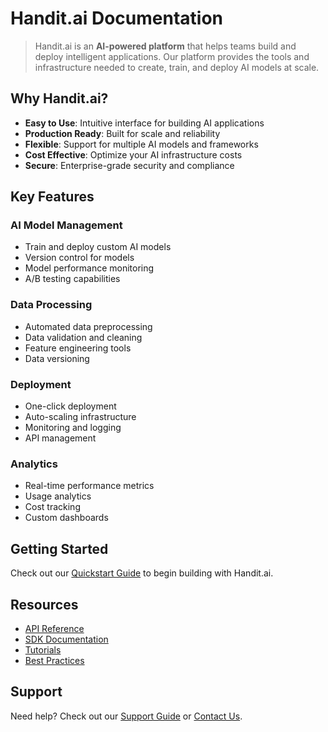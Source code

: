 # Handit.ai Documentation

> Handit.ai is an **AI-powered platform** that helps teams build and deploy intelligent applications. Our platform provides the tools and infrastructure needed to create, train, and deploy AI models at scale.

## Why Handit.ai?

- **Easy to Use**: Intuitive interface for building AI applications
- **Production Ready**: Built for scale and reliability
- **Flexible**: Support for multiple AI models and frameworks
- **Cost Effective**: Optimize your AI infrastructure costs
- **Secure**: Enterprise-grade security and compliance

## Key Features

### AI Model Management
- Train and deploy custom AI models
- Version control for models
- Model performance monitoring
- A/B testing capabilities

### Data Processing
- Automated data preprocessing
- Data validation and cleaning
- Feature engineering tools
- Data versioning

### Deployment
- One-click deployment
- Auto-scaling infrastructure
- Monitoring and logging
- API management

### Analytics
- Real-time performance metrics
- Usage analytics
- Cost tracking
- Custom dashboards

## Getting Started

Check out our [Quickstart Guide](/guides/quickstart) to begin building with Handit.ai.

## Resources

- [API Reference](/api)
- [SDK Documentation](/sdk)
- [Tutorials](/tutorials)
- [Best Practices](/guides/best-practices)

## Support

Need help? Check out our [Support Guide](/support) or [Contact Us](/contact). 